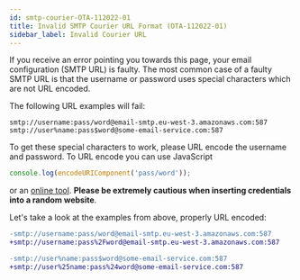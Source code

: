```yaml
---
id: smtp-courier-OTA-112022-01
title: Invalid SMTP Courier URL Format (OTA-112022-01)
sidebar_label: Invalid Courier URL
---
```


If you receive an error pointing you towards this page, your email configuration (SMTP URL) is faulty. The most common
case of a faulty SMTP URL is that the username or password uses special characters which are not URL encoded.

The following URL examples will fail:

```
smtp://username:pass/word@email-smtp.eu-west-3.amazonaws.com:587
smtp://user%name:pass$word@some-email-service.com:587
```

To get these special characters to work, please URL encode the username and password. To URL encode you can use
JavaScript

```js
console.log(encodeURIComponent('pass/word'));
```

or an [online tool](https://www.urlencoder.org). **Please be extremely cautious
when inserting credentials into a random website**.

Let's take a look at the examples from above, properly URL encoded:

```diff
-smtp://username:pass/word@email-smtp.eu-west-3.amazonaws.com:587
+smtp://username:pass%2Fword@email-smtp.eu-west-3.amazonaws.com:587

-smtp://user%name:pass$word@some-email-service.com:587
+smtp://user%25name:pass%24word@some-email-service.com:587
```

